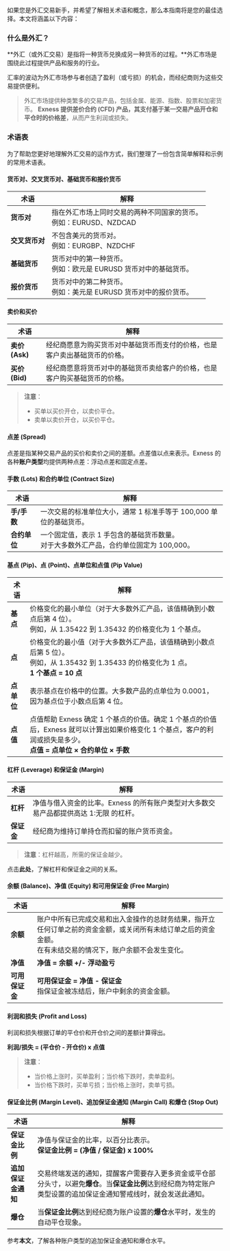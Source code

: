如果您是外汇交易新手，并希望了解相关术语和概念，那么本指南将是您的最佳选择。本文将涵盖以下内容：

### 什么是外汇？

**外汇（或外汇交易）是指将一种货币兑换成另一种货币的过程。**外汇市场是围绕此过程提供产品和服务的行业。

汇率的波动为外汇市场参与者创造了盈利（或亏损）的机会，而经纪商则为这些交易提供便利。

> 外汇市场提供种类繁多的交易产品，包括金属、能源、指数、股票和加密货币。 **Exness 提供差价合约 (CFD) 产品，其支付基于某一交易产品开仓和平仓时的价格差**，从而产生利润或损失。

### 术语表

为了帮助您更好地理解外汇交易的运作方式，我们整理了一份包含简单解释和示例的常用术语表。

#### 货币对、交叉货币对、基础货币和报价货币

| 术语 | 解释 |
|---|---|
| **货币对** | 指在外汇市场上同时交易的两种不同国家的货币。 <br> 例如：EURUSD、NZDCAD |
| **交叉货币对** | 不包含美元的货币对。 <br> 例如：EURGBP、NZDCHF |
| **基础货币** | 货币对中的第一种货币。 <br> 例如：欧元是 EURUSD 货币对中的基础货币。 |
| **报价货币** | 货币对中的第二种货币。 <br> 例如：美元是 EURUSD 货币对中的报价货币。 |

#### 卖价和买价

| 术语 | 解释 |
|---|---|
| **卖价 (Ask)** | 经纪商愿意为购买货币对中基础货币而支付的价格，也是客户卖出基础货币的价格。 |
| **买价 (Bid)** | 经纪商愿意将货币对中的基础货币卖给客户的价格，也是客户购买基础货币的价格。 |

> **注意**：
>
> * 买单以买价开仓，以卖价平仓。
> * 卖单以卖价开仓，以买价平仓。

#### 点差 (Spread)

点差是指某种交易产品的买价和卖价之间的差额。点差值以点来表示。Exness 的各种**账户类型**均提供两种点差：浮动点差和固定点差。

#### 手数 (Lots) 和合约单位 (Contract Size)

| 术语 | 解释 |
|---|---|
| **手/手数** | 一次交易的标准单位大小，通常 1 标准手等于 100,000 单位的基础货币。 |
| **合约单位** | 一个固定值，表示 1 手包含的基础货币数量。 <br> 对于大多数外汇产品，合约单位固定为 100,000。 |

#### 基点 (Pip)、点 (Point)、点单位和点值 (Pip Value)

| 术语 | 解释 |
|---|---|
| **基点** | 价格变化的最小单位（对于大多数外汇产品，该值精确到小数点后第 4 位）。 <br> 例如，从 1.35422 到 1.35432 的价格变化为 1 个基点。 |
| **点** | 价格变化的最小值（对于大多数外汇产品，该值精确到小数点后第 5 位）。 <br> 例如，从 1.35432 到 1.35433 的价格变化为 1 点。 <br> **1 个基点 = 10 点** |
| **点单位** | 表示基点在价格中的位置。大多数产品的点单位为 0.0001，因为基点位于小数点后第 4 位。 |
| **点值** | 点值帮助 Exness 确定 1 个基点的价值。确定 1 个基点的价值后，Exness 就可以计算出如果价格变化 1 个基点，客户的利润或损失是多少。 <br> **点值 = 点单位 × 合约单位 × 手数** |

#### 杠杆 (Leverage) 和保证金 (Margin)

| 术语 | 解释 |
|---|---|
| **杠杆** | 净值与借入资金的比率。Exness 的所有账户类型对大多数交易产品都提供高达 1:无限 的杠杆。 |
| **保证金** | 经纪商为维持订单持仓而扣留的账户货币资金。 |

> **注意**：杠杆越高，所需的保证金越少。

点击**此处**，了解杠杆和保证金之间的关系。

#### 余额 (Balance)、净值 (Equity) 和可用保证金 (Free Margin)

| 术语 | 解释 |
|---|---|
| **余额** | 账户中所有已完成交易和出入金操作的总财务结果，指开立任何订单之前的资金金额，或关闭所有未结订单之后的资金金额。 <br> 在有未结交易的情况下，账户余额不会发生变化。 |
| **净值** | **净值 = 余额 +/- 浮动盈亏** |
| **可用保证金** | **可用保证金 = 净值 - 保证金** <br> 指保证金被冻结后，账户中剩余的资金金额。 |

#### 利润和损失 (Profit and Loss)

利润和损失根据订单的平仓价和开仓价之间的差额计算得出。

**利润/损失 = (平仓价 - 开仓价) x 点值**

> **注意**：
>
> * 当价格上涨时，买单盈利；当价格下跌时，卖单盈利。
> * 当价格下跌时，买单亏损；当价格上涨时，卖单亏损。

#### 保证金比例 (Margin Level)、追加保证金通知 (Margin Call) 和爆仓 (Stop Out)

| 术语 | 解释 |
|---|---|
| **保证金比例** | 净值与保证金的比率，以百分比表示。 <br> **保证金比例 = (净值 / 保证金) x 100%** |
| **追加保证金通知** | 交易终端发送的通知，提醒客户需要存入更多资金或平仓部分头寸，以避免**爆仓**。当**保证金比例**达到经纪商为特定账户类型设置的追加保证金通知警戒线时，就会发送此通知。 |
| **爆仓** | 当**保证金比例**达到经纪商为账户设置的**爆仓**水平时，发生的自动平仓现象。 |

参考**本文**，了解各种账户类型的追加保证金通知和爆仓水平。